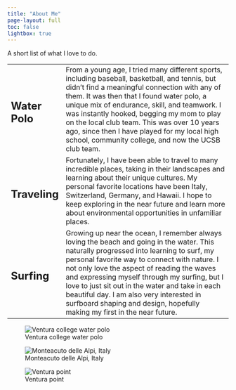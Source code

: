 ```yaml
---
title: "About Me"
page-layout: full
toc: false
lightbox: true
---
```


A short list of what I love to do.

+---------------+--------------------------------------------------------------------------------------------------------------------------------------------------------------------------------------------------------------------------------------------------------------------------------------------------------------------------------------------------------------------------------------------------------------------------------------------------------------------+
| ## Water Polo | From a young age, I tried many different sports, including baseball, basketball, and tennis, but didn't find a meaningful connection with any of them. It was then that I found water polo, a unique mix of endurance, skill, and teamwork. I was instantly hooked, begging my mom to play on the local club team. This was over 10 years ago, since then I have played for my local high school, community college, and now the UCSB club team.                   |
+---------------+--------------------------------------------------------------------------------------------------------------------------------------------------------------------------------------------------------------------------------------------------------------------------------------------------------------------------------------------------------------------------------------------------------------------------------------------------------------------+
| ## Traveling  | Fortunately, I have been able to travel to many incredible places, taking in their landscapes and learning about their unique cultures. My personal favorite locations have been Italy, Switzerland, Germany, and Hawaii. I hope to keep exploring in the near future and learn more about environmental opportunities in unfamiliar places.                                                                                                                       |
+---------------+--------------------------------------------------------------------------------------------------------------------------------------------------------------------------------------------------------------------------------------------------------------------------------------------------------------------------------------------------------------------------------------------------------------------------------------------------------------------+
| ## Surfing    | Growing up near the ocean, I remember always loving the beach and going in the water. This naturally progressed into learning to surf, my personal favorite way to connect with nature. I not only love the aspect of reading the waves and expressing myself through my surfing, but I love to just sit out in the water and take in each beautiful day. I am also very interested in surfboard shaping and design, hopefully making my first in the near future. |
+---------------+--------------------------------------------------------------------------------------------------------------------------------------------------------------------------------------------------------------------------------------------------------------------------------------------------------------------------------------------------------------------------------------------------------------------------------------------------------------------+

::: {layout-ncol="3"}
![Ventura college water polo](images/polo.jpeg){group="my_gallery"}

![Monteacuto delle Alpi, Italy](images/italy.jpeg){group="my_gallery"}

![Ventura point](images/surf.jpeg){group="my_gallery"}
:::
